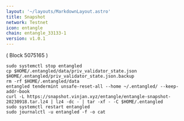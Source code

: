 ```yaml
---
layout: '~/layouts/MarkdownLayout.astro'
title: Snapshot
network: Testnet
icon: entangle
chain: entangle_33133-1
version: v1.0.1
---
```

( Block 5075165 )
```
sudo systemctl stop entangled
cp $HOME/.entangled/data/priv_validator_state.json $HOME/.entangled/priv_validator_state.json.backup
rm -rf $HOME/.entangled/data
entangled tendermint unsafe-reset-all --home ~/.entangled/ --keep-addr-book
curl -L https://snapshot.vinjan.xyz/entangle/entangle-snapshot-20230918.tar.lz4 | lz4 -dc - | tar -xf - -C $HOME/.entangled
sudo systemctl restart entangled
sudo journalctl -u entangled -f -o cat
```
